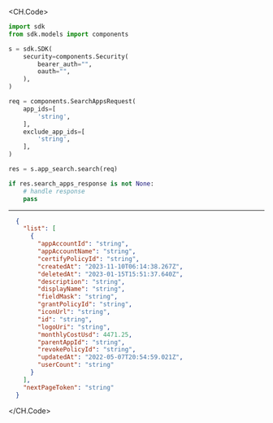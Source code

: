 
<CH.Code>
```python Search.py
import sdk
from sdk.models import components

s = sdk.SDK(
    security=components.Security(
        bearer_auth="",
        oauth="",
    ),
)

req = components.SearchAppsRequest(
    app_ids=[
        'string',
    ],
    exclude_app_ids=[
        'string',
    ],
)

res = s.app_search.search(req)

if res.search_apps_response is not None:
    # handle response
    pass
```
---

```json Example Response
  {
    "list": [
      {
        "appAccountId": "string",
        "appAccountName": "string",
        "certifyPolicyId": "string",
        "createdAt": "2023-11-10T06:14:38.267Z",
        "deletedAt": "2023-01-15T15:51:37.640Z",
        "description": "string",
        "displayName": "string",
        "fieldMask": "string",
        "grantPolicyId": "string",
        "iconUrl": "string",
        "id": "string",
        "logoUri": "string",
        "monthlyCostUsd": 4471.25,
        "parentAppId": "string",
        "revokePolicyId": "string",
        "updatedAt": "2022-05-07T20:54:59.021Z",
        "userCount": "string"
      }
    ],
    "nextPageToken": "string"
  }
```
</CH.Code>
